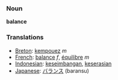 === Noun ===

'''balance'''

=== Translations ===
*[[Breton]]: [[kempouez]] ''m''
*[[French]]: [[balance]] ''f'', [[équilibre]] ''m''
*[[Indonesian]]: [[imbang|keseimbangan]], [[serasi|keserasian]]
*[[Japanese]]: [[バランス]] (baransu)